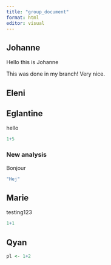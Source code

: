 ```yaml
---
title: "group_document"
format: html
editor: visual
---
```


## Johanne

Hello this is Johanne

This was done in my branch! Very nice.

## Eleni

## Eglantine

hello

```r
1+5
```

### New analysis

Bonjour

```r
"Hej"
```

## Marie

testing123

```r
1+1

```

## Qyan

```r
pl <- 1+2
```

